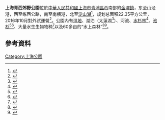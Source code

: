 '''上海青西郊野公園'''位於[[中華人民共和國|中華人民共和國]][[上海市|上海市]][[青浦區|青浦區]]西南部的[[金澤鎮|金澤鎮]]，东至山泾港，西至练西公路，南至南横港，北至[[淀山湖|淀山湖]]<ref>{{cite news |title=“水上森林” ——上海青西郊野公园先睹记 |url=http://www.whb.cn/zhuzhan/kandian/20161116/75753.html |publisher=文匯報 |accessdate=2020-08-02 |archive-date=2020-11-04 |archive-url=https://web.archive.org/web/20201104075440/http://www.whb.cn/zhuzhan/kandian/20161116/75753.html |dead-url=no }}</ref>，规划总面积22.35平方公里，2016年10月對外試運營<ref>{{cite news |title=青西郊野公园 |url=https://www.shqp.gov.cn/jinz/hjha/20200720/668667.html |publisher=上海市青浦区人民政府 |accessdate=2020-08-02 |archive-date=2020-11-04 |archive-url=https://web.archive.org/web/20201104025028/https://www.shqp.gov.cn/jinz/hjha/20200720/668667.html |dead-url=no }}</ref>。公園內有[[湿地|湿地]]、湖泊（太蓮湖<ref>{{cite news |title=春游 |2=青西郊野公园，这里就像“动物世界”节目现场！ |url=https://www.jfdaily.com/news/detail?id=84906 |publisher=上观新闻 |accessdate=2020-08-02 |archive-date=2020-11-04 |archive-url=https://web.archive.org/web/20201104020911/https://www.jfdaily.com/news/detail?id=84906 |dead-url=no }}</ref>）、河流、[[水杉|水杉林]]<ref>{{cite news |title=上海青西郊野公园秀丽风景 |url=http://www.shfinancialnews.com/xww/2009jrb/node5019/node5036/node5037/u1ai218629.html |publisher=上海金融报 }}{{Dead link}}</ref>、[[池杉|池杉]]<ref>{{cite news |title=航拍上海青西郊野公园 60亩水上森林池杉奇观 |url=http://m.xinhuanet.com/2017-07/27/c_136474432.htm |publisher=新华网 |accessdate=2020-08-02 |archive-date=2019-07-20 |archive-url=https://web.archive.org/web/20190720195719/http://m.xinhuanet.com/2017-07/27/c_136474432.htm |dead-url=no }}</ref><ref>{{cite news |title=上海青西郊野公园“水上森林”整修后重新开放迎客 |url=http://photo.eastday.com/2018slideshow/20190715_5/index4.html |publisher=东方IC图片 /東方網 |accessdate=2020-08-02 |archive-date=2020-11-04 |archive-url=https://web.archive.org/web/20201104034100/http://photo.eastday.com/2018slideshow/20190715_5/index4.html |dead-url=no }}</ref>、大量水生生物物种<ref>{{cite news |title=航拍上海青西郊野公园 60亩水上森林奇观 |url=http://sh.news.163.com/photoview/769O0418/1563.html#p=CQDSK7MB769O0418NOS |publisher=網易/新華網 |accessdate=2020-08-02 |archive-date=2020-11-04 |archive-url=https://web.archive.org/web/20201104020654/http://sh.news.163.com/photoview/769O0418/1563.html#p=CQDSK7MB769O0418NOS |dead-url=no }}</ref>以及60多亩的“水上森林”<ref>{{cite news |title=上海青西郊野公园水杉林变红 水上森林迎最佳赏景季 |url=https://feng.ifeng.com/c/7sL7Sc4fqus |publisher=光明网}}</ref><ref>{{cite news |title=青西郊野公园“水上森林”重新对外开放 |url=http://www.shanghai.gov.cn/nw2/nw2314/nw2315/nw17239/nw17240/u21aw1393330.html |publisher=上海市人民政府}}</ref>。

== 參考資料 ==
{{Reflist|2}}
{{上海公园}}
[[Category:上海公園|Category:上海公園]]
